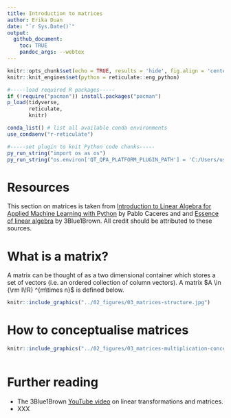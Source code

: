```yaml
---
title: Introduction to matrices  
author: Erika Duan  
date: "`r Sys.Date()`"  
output: 
  github_document:
    toc: TRUE
    pandoc_args: --webtex  
---
```


```r
knitr::opts_chunk$set(echo = TRUE, results = 'hide', fig.align = 'center')
knitr::knit_engines$set(python = reticulate::eng_python)
```

```r
#-----load required R packages-----
if (!require("pacman")) install.packages("pacman") 
p_load(tidyverse,
       reticulate,
       knitr) 

conda_list() # list all available conda environments    
use_condaenv("r-reticulate")
```

```r
#-----set plugin to knit Python code chunks-----
py_run_string("import os as os")
py_run_string("os.environ['QT_QPA_PLATFORM_PLUGIN_PATH'] = 'C:/Users/user/Anaconda3/envs/r-reticulate/Library/plugins/platforms'")    
```


# Resources   

This section on matrices is taken from [Introduction to Linear Algebra for Applied Machine Learning with Python](https://pabloinsente.github.io/intro-linear-algebra#matrices) by Pablo Caceres and and [Essence of linear algebra](https://www.3blue1brown.com/essence-of-linear-algebra-page) by 3Blue1Brown. All credit should be attributed to these sources.          


# What is a matrix?  

A matrix can be thought of as a two dimensional container which stores a set of vectors (i.e. an ordered collection of column vectors). A matrix $A \in {\rm I\!R} ^{m\times n}$ is defined below.    

```r
knitr::include_graphics("../02_figures/03_matrices-structure.jpg")     
```


# How to conceptualise matrices  

```r
knitr::include_graphics("../02_figures/03_matrices-multiplication-concept.jpg")     
```



```r

```


# Further reading  

+ The 3Blue1Brown [YouTube video](https://www.youtube.com/watch?time_continue=6&v=kYB8IZa5AuE&feature=emb_logo) on linear transformations and matrices.         
+ XXX    

